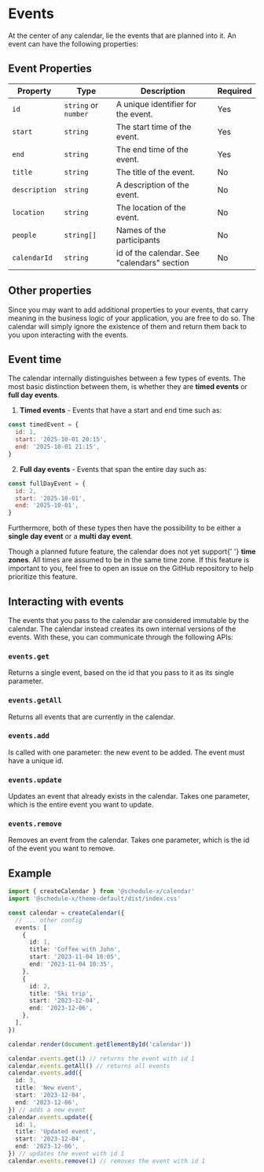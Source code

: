 # Events

At the center of any calendar, lie the events that are planned into it. An
event can have the following properties:

## Event Properties

| Property      | Type                 | Description                                 | Required |
|---------------|----------------------|---------------------------------------------|----------|
| `id`          | `string` or `number` | A unique identifier for the event.          | Yes      |
| `start`       | `string`             | The start time of the event.                | Yes      |
| `end`         | `string`             | The end time of the event.                  | Yes      |
| `title`       | `string`             | The title of the event.                     | No       |
| `description` | `string`             | A description of the event.                 | No       |
| `location`    | `string`             | The location of the event.                  | No       |
| `people`      | `string[]`           | Names of the participants                   | No       |
| `calendarId`  | `string`             | id of the calendar. See "calendars" section | No       |

## Other properties

Since you may want to add additional properties to your events, that carry meaning in the business logic of your
application, you are free to do so. The calendar will simply ignore the existence of them and return them back to
you upon interacting with the events.

## Event time

The calendar internally distinguishes between a few types of events. The most basic distinction between them, is
whether they are **timed events** or **full day events**.

1. **Timed events** - Events that have a start and end time such as:

```js
const timedEvent = {
  id: 1,
  start: '2025-10-01 20:15',
  end: '2025-10-01 21:15',
}
```

2. **Full day events** - Events that span the entire day such as:

```js
const fullDayEvent = {
  id: 2,
  start: '2025-10-01',
  end: '2025-10-01',
}
```

Furthermore, both of these types then have the possibility to be either a **single day event** or a **multi day event**.


<Callout type="info">
  Though a planned future feature, the calendar does not yet support{' '}
  <b>time zones</b>. All times are assumed to be in the same time zone. If this
  feature is important to you, feel free to open an issue on the GitHub
  repository to help prioritize this feature.
</Callout>

## Interacting with events

The events that you pass to the calendar are considered immutable by the calendar. The calendar instead creates its
own internal versions of the events. With these, you can communicate through the following APIs:

### `events.get`

Returns a single event, based on the id that you pass to it as its single parameter.

### `events.getAll`

Returns all events that are currently in the calendar.

### `events.add`

Is called with one parameter: the new event to be added. The event must have a unique id.

### `events.update`

Updates an event that already exists in the calendar. Takes one parameter, which is the entire event you want to update.

### `events.remove`

Removes an event from the calendar. Takes one parameter, which is the id of the event you want to remove.

## Example

```ts
import { createCalendar } from '@schedule-x/calendar'
import '@schedule-x/theme-default/dist/index.css'

const calendar = createCalendar({
  // ... other config
  events: [
    {
      id: 1,
      title: 'Coffee with John',
      start: '2023-11-04 10:05',
      end: '2023-11-04 10:35',
    },
    {
      id: 2,
      title: 'Ski trip',
      start: '2023-12-04',
      end: '2023-12-06',
    },
  ],
})

calendar.render(document.getElementById('calendar'))

calendar.events.get(1) // returns the event with id 1
calendar.events.getAll() // returns all events
calendar.events.add({
  id: 3,
  title: 'New event',
  start: '2023-12-04',
  end: '2023-12-06',
}) // adds a new event
calendar.events.update({
  id: 1,
  title: 'Updated event',
  start: '2023-12-04',
  end: '2023-12-06',
}) // updates the event with id 1
calendar.events.remove(1) // removes the event with id 1
```

